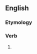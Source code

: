 ==English==

===Etymology===
{{suffix|en|accept|eth|nocat=1}}

===Verb===
{{head|en|verb form}}

# {{en-archaic third-person singular of|accept}}
